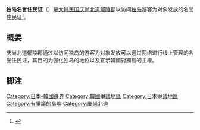 '''独岛名誉住民证'''（{{kor|名=南|諺=독도명예주민증|漢=獨島名譽住民證|羅=Dokdo Myeongye Juminjeung}}）是[[大韩民国|大韩民国]][[庆尚北道|庆尚北道]][[郁陵郡|郁陵郡]]以访问[[独岛|独岛]]游客为对象发放的名誉住民证<ref>{{cite web |script-title=ko:독도 명예 주민증 |url=http://intodokdo.go.kr/member/index.htm |website=독도 관리 사무소 |accessdate=2020-07-10 |archive-date=2020-07-09 |archive-url=https://web.archive.org/web/20200709061509/http://intodokdo.go.kr/member/index.htm |dead-url=no }}</ref>。

== 概要 ==
庆尚北道郁陵郡通过以访问独岛的游客为对象发放可以通过网络进行线上管理的名誉住民证，其目的为强化独岛的地位以及宣示韓國對獨島的主權。

== 脚注 ==
{{脚注}}

[[Category:日本-韓國邊界|Category:日本-韓國邊界]]
[[Category:韓國爭議地區|Category:韓國爭議地區]]
[[Category:日本爭議地區|Category:日本爭議地區]]
[[Category:有爭議的島嶼|Category:有爭議的島嶼]]
[[Category:慶尚北道|Category:慶尚北道]]
{{korea-stub}}